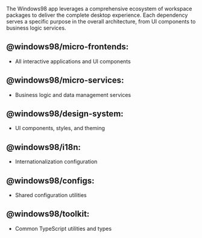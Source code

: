 
<Meta title="App/Dependencies" />

<Title>📦 Dependencies</Title>

The Windows98 app leverages a comprehensive ecosystem of workspace packages to deliver the complete desktop experience. Each dependency serves a specific purpose in the overall architecture, from UI components to business logic services.

## **@windows98/micro-frontends**:
- All interactive applications and UI components
## **@windows98/micro-services**:
- Business logic and data management services  
## **@windows98/design-system**:
- UI components, styles, and theming
## **@windows98/i18n**:
- Internationalization configuration
## **@windows98/configs**:
- Shared configuration utilities
## **@windows98/toolkit**:
- Common TypeScript utilities and types
